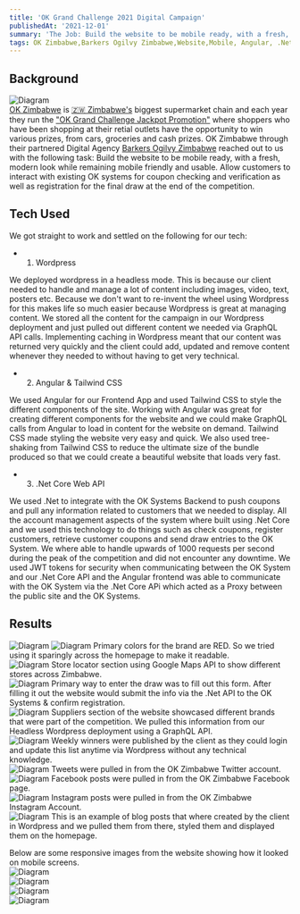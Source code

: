```yaml
---
title: 'OK Grand Challenge 2021 Digital Campaign'
publishedAt: '2021-12-01'
summary: 'The Job: Build the website to be mobile ready, with a fresh, modern look while remaining mobile friendly and usable. Allow customers to interact with existing OK systems for coupon checking and verification as well as registration for the final draw at the end of the competition.'
tags: OK Zimbabwe,Barkers Ogilvy Zimbabwe,Website,Mobile, Angular, .Net API, Headless, Wordpress, Tailwind CSS
---
```


## Background
<div class="bg-white">
<img src="/okgc-2021/Ok-Zim-Logo.png" alt="Diagram" width="auto"/><br/>
</div>
<a class="hover:text-red-600 dark:hover:text-red-500 text-red-400 decoration-red-400 pointer-mouse" rel="noopener noreferrer" target="_blank" href="https://okonline.co.zw/">OK Zimbabwe</a> is <a class="hover:text-green-600 dark:hover:text-yellow-500 text-green-400 decoration-yellow-400 pointer-mouse" rel="noopener noreferrer" target="_blank" href="https://en.wikipedia.org/wiki/Zimbabwe">🇿🇼 Zimbabwe's</a> 
biggest supermarket chain and each year they run the <a class="hover:text-white  pointer-mouse" rel="noopener noreferrer" target="_blank" href="https://www.google.com/search?q=ok+zimbabwe+grand+challenge">"OK Grand Challenge Jackpot Promotion"</a> where shoppers who have been shopping at their retial outlets have the opportunity to win various prizes, from cars, groceries and cash prizes.
OK Zimbabwe through their partnered Digital Agency <a class="hover:text-red-600 dark:hover:text-red-500 text-red-400 decoration-red-400 pointer-mouse" rel="noopener noreferrer" target="_blank" href="https://www.instagram.com/ogilvyzimbabwe/">Barkers Ogilvy Zimbabwe</a> reached out to us with the following task:
Build the website to be mobile ready, with a fresh, modern look while remaining mobile friendly and usable. Allow customers to interact with existing OK systems for coupon checking and verification as well as registration for the final draw at the end of the competition.

## Tech Used

We got straight to work and settled on the following for our tech:
- 1. Wordpress

We deployed wordpress in a headless mode. This is because our client needed to handle and manage a lot of content including
images, video, text, posters etc. Because we don't want to re-invent the wheel using Wordpress for this makes life so much easier
because Wordpress is great at managing content. We stored all the content for the campaign in our Wordpress deployment and just pulled
out different content we needed via GraphQL API calls. Implementing caching in Wordpress meant that our content was returned very quickly
and the client could add, updated and remove content whenever they needed to without having to get very technical.

- 2. Angular & Tailwind CSS

We used Angular for our Frontend App and used Tailwind CSS to style the different components of the site. Working with Angular was great for
creating different components for the website and we could make GraphQL calls from Angular to load in content for the website on demand. Tailwind CSS
made styling the website very easy and quick. We also used tree-shaking from Tailwind CSS to reduce the ultimate size of the bundle produced so that we could
create a beautiful website that loads very fast.

- 3. .Net Core Web API

We used .Net to integrate with the OK Systems Backend to push coupons and pull any information related to customers that we needed to display.
All the account management aspects of the system where built using .Net Core and we used this technology to do things such as check coupons, register customers,
retrieve customer coupons and send draw entries to the OK System. We where able to handle upwards of 1000 requests per second during the peak of the competition and
did not encounter any downtime. We used JWT tokens for security when communicating between the OK System and our .Net Core API and the Angular frontend was able to 
communicate with the OK System via the .Net Core APi which acted as a Proxy between the public site and the OK Systems.

## Results
<img src="/okgc-2021/1.png" alt="Diagram" width="auto"/>
<img src="/okgc-2021/2.png" alt="Diagram" width="auto"/>
Primary colors for the brand are RED. So we tried using it sparingly across the homepage to make it readable.
<br/>
<img src="/okgc-2021/3.png" alt="Diagram" width="auto"/>
Store locator section using Google Maps API to show different stores across Zimbabwe.<br/>
<img src="/okgc-2021/4.png" alt="Diagram" width="auto"/>
Primary way to enter the draw was to fill out this form. After filling it out the website would submit the info via the .Net API to the OK Systems & confirm registration.<br/>
<img src="/okgc-2021/5.png" alt="Diagram" width="auto"/>
Suppliers section of the website showcased different brands that were part of the competition. We pulled this information from our Headless Wordpress deployment using a GraphQL API.<br/>
<img src="/okgc-2021/6.png" alt="Diagram" width="auto"/>
Weekly winners were published by the client as they could login and update this list anytime via Wordpress without any technical knowledge.<br/>
<img src="/okgc-2021/8.png" alt="Diagram" width="auto"/>
Tweets were pulled in from the OK Zimbabwe Twitter account.<br/>
<img src="/okgc-2021/9.png" alt="Diagram" width="auto"/>
Facebook posts were pulled in from the OK Zimbabwe Facebook page.<br/>
<img src="/okgc-2021/10.png" alt="Diagram" width="auto"/>
Instagram posts were pulled in from the OK Zimbabwe Instagram Account.<br/>
<img src="/okgc-2021/11.png" alt="Diagram" width="auto"/>
This is an example of blog posts that where created by the client in Wordpress and we pulled them from there, styled them and displayed them on the homepage.<br/>

Below are some responsive images from the website showing how it looked on mobile screens.<br/>
<img src="/okgc-2021/7.png" alt="Diagram" width="auto"/><br/>
<img src="/okgc-2021/12.png" alt="Diagram" width="auto"/><br/>
<img src="/okgc-2021/13.png" alt="Diagram" width="auto"/><br/>
<img src="/okgc-2021/14.png" alt="Diagram" width="auto"/><br/>